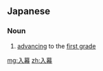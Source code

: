 ==Japanese==
{{ja-kanjitab|にゅう|まく|yomi=o}}

===Noun===
{{ja-noun|にゅうまく}}

# [[advance|advancing]] to the [[first grade]]

[[mg:入幕]]
[[zh:入幕]]